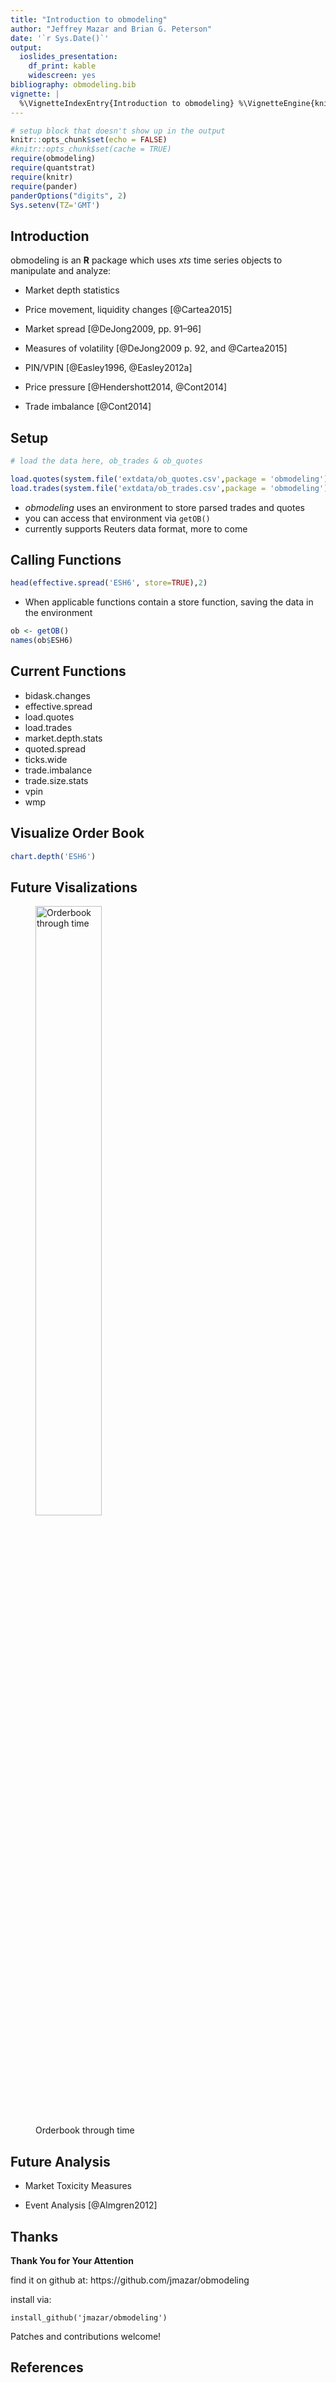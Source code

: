 ```yaml
---
title: "Introduction to obmodeling"
author: "Jeffrey Mazar and Brian G. Peterson"
date: '`r Sys.Date()`'
output:
  ioslides_presentation:
    df_print: kable
    widescreen: yes
bibliography: obmodeling.bib
vignette: |
  %\VignetteIndexEntry{Introduction to obmodeling} %\VignetteEngine{knitr::rmarkdown} %\VignetteEncoding{UTF-8}
---
```


```r
# setup block that doesn't show up in the output
knitr::opts_chunk$set(echo = FALSE)
#knitr::opts_chunk$set(cache = TRUE)
require(obmodeling)
require(quantstrat)
require(knitr)
require(pander)
panderOptions("digits", 2)
Sys.setenv(TZ='GMT')
```

## Introduction

obmodeling is an **R** package which uses *xts* time series objects to manipulate and 
analyze:

- Market depth statistics

- Price movement, liquidity changes [@Cartea2015]

- Market spread [@DeJong2009, pp. 91–96]

- Measures of volatility [@DeJong2009 p. 92, and @Cartea2015]

- PIN/VPIN [@Easley1996, @Easley2012a]

- Price pressure [@Hendershott2014, @Cont2014]

- Trade imbalance [@Cont2014]

## Setup

```r

# load the data here, ob_trades & ob_quotes

load.quotes(system.file('extdata/ob_quotes.csv',package = 'obmodeling'))
load.trades(system.file('extdata/ob_trades.csv',package = 'obmodeling'))


```

- *obmodeling* uses an environment to store parsed trades and quotes
- you can access that environment via `getOB()`
- currently supports Reuters data format, more to come

## Calling Functions

```r

head(effective.spread('ESH6', store=TRUE),2)

```

- When applicable functions contain a store function, saving the data in the environment

```r

ob <- getOB()
names(ob$ESH6)

```

## Current Functions

- bidask.changes
- effective.spread
- load.quotes
- load.trades
- market.depth.stats
- quoted.spread
- ticks.wide
- trade.imbalance
- trade.size.stats
- vpin
- wmp

## Visualize Order Book

```r

chart.depth('ESH6')

```

## Future Visalizations

![Orderbook through time](figures/obthroughtime.png){width=50%}

## Future Analysis

- Market Toxicity Measures

- Event Analysis [@Almgren2012]

## Thanks

**Thank You for Your Attention**

find it on github at:  https://github.com/jmazar/obmodeling

install via:

`install_github('jmazar/obmodeling')`

Patches and contributions welcome!

## References {.smaller}
